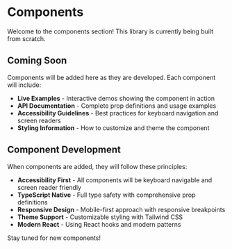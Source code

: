 # Components

Welcome to the components section! This library is currently being built from scratch.

## Coming Soon

Components will be added here as they are developed. Each component will include:

- **Live Examples** - Interactive demos showing the component in action
- **API Documentation** - Complete prop definitions and usage examples
- **Accessibility Guidelines** - Best practices for keyboard navigation and screen readers
- **Styling Information** - How to customize and theme the component

## Component Development

When components are added, they will follow these principles:

- **Accessibility First** - All components will be keyboard navigable and screen reader friendly
- **TypeScript Native** - Full type safety with comprehensive prop definitions
- **Responsive Design** - Mobile-first approach with responsive breakpoints
- **Theme Support** - Customizable styling with Tailwind CSS
- **Modern React** - Using React hooks and modern patterns

Stay tuned for new components!
